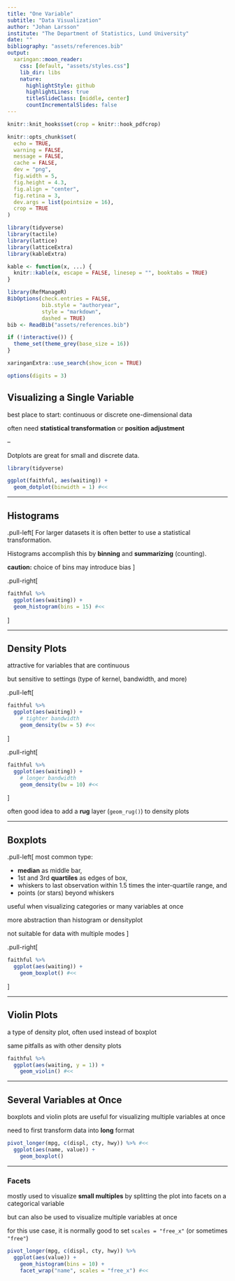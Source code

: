 ```yaml
---
title: "One Variable"
subtitle: "Data Visualization"
author: "Johan Larsson"
institute: "The Department of Statistics, Lund University"
date: ""
bibliography: "assets/references.bib"
output:
  xaringan::moon_reader:
    css: [default, "assets/styles.css"]
    lib_dir: libs
    nature:
      highlightStyle: github
      highlightLines: true
      titleSlideClass: [middle, center]
      countIncrementalSlides: false
---
```


```r
knitr::knit_hooks$set(crop = knitr::hook_pdfcrop)

knitr::opts_chunk$set(
  echo = TRUE,
  warning = FALSE,
  message = FALSE,
  cache = FALSE,
  dev = "png",
  fig.width = 5,
  fig.height = 4.3,
  fig.align = "center",
  fig.retina = 3,
  dev.args = list(pointsize = 16),
  crop = TRUE
)

library(tidyverse)
library(tactile)
library(lattice)
library(latticeExtra)
library(kableExtra)

kable <- function(x, ...) {
  knitr::kable(x, escape = FALSE, linesep = "", booktabs = TRUE)
}

library(RefManageR)
BibOptions(check.entries = FALSE, 
           bib.style = "authoryear",
           style = "markdown",
           dashed = TRUE)
bib <- ReadBib("assets/references.bib")

if (!interactive()) {
  theme_set(theme_grey(base_size = 16))
}

xaringanExtra::use_search(show_icon = TRUE)

options(digits = 3)
```

## Visualizing a Single Variable

best place to start: continuous or discrete one-dimensional data

often need **statistical transformation** or **position adjustment**

--

Dotplots are great for small and discrete data.

```r
library(tidyverse)

ggplot(faithful, aes(waiting)) +
  geom_dotplot(binwidth = 1) #<<
```


---

## Histograms

.pull-left[
For larger datasets it is often better to
use a statistical transformation.

Histograms accomplish this by **binning** and **summarizing** (counting).

**caution:** choice of bins may introduce bias
]

.pull-right[
```r
faithful %>%
  ggplot(aes(waiting)) +
  geom_histogram(bins = 15) #<<
```

]

---

## Density Plots

attractive for variables that are continuous

but sensitive to settings (type of kernel, bandwidth, and more)

.pull-left[
```r
faithful %>%
  ggplot(aes(waiting)) +
    # tighter bandwidth
    geom_density(bw = 5) #<<
```
]

.pull-right[
```r
faithful %>%
  ggplot(aes(waiting)) +
    # longer bandwidth
    geom_density(bw = 10) #<<
```
]

often good idea to add a **rug** layer (`geom_rug()`) to density plots

---

## Boxplots

.pull-left[
most common type:

  - **median** as middle bar, 
  - 1st and 3rd **quartiles** as edges of box,
  - whiskers to last observation within 1.5 times the
    inter-quartile range, and
  - points (or stars) beyond whiskers

useful when visualizing categories or many variables at once

more abstraction than histogram or densityplot 

not suitable for data with multiple modes
]

.pull-right[
```r
faithful %>%
  ggplot(aes(waiting)) +
    geom_boxplot() #<<
```
]

---

## Violin Plots

a type of density plot, often used instead of boxplot

same pitfalls as with other density plots

```r
faithful %>%
  ggplot(aes(waiting, y = 1)) +
    geom_violin() #<<
```

---

## Several Variables at Once

boxplots and violin plots are useful for visualizing multiple
variables at once

need to first transform data into **long** format

```r
pivot_longer(mpg, c(displ, cty, hwy)) %>% #<<
  ggplot(aes(name, value)) +
    geom_boxplot()
```

---

### Facets

mostly used to visualize **small multiples** by splitting the plot into facets on a 
categorical variable

but can also be used to visualize multiple variables at once

for this use case, it is normally good to set `scales = "free_x"` (or sometimes `"free"`)

```r
pivot_longer(mpg, c(displ, cty, hwy)) %>%
  ggplot(aes(value)) +
    geom_histogram(bins = 10) +
    facet_wrap("name", scales = "free_x") #<<
```

